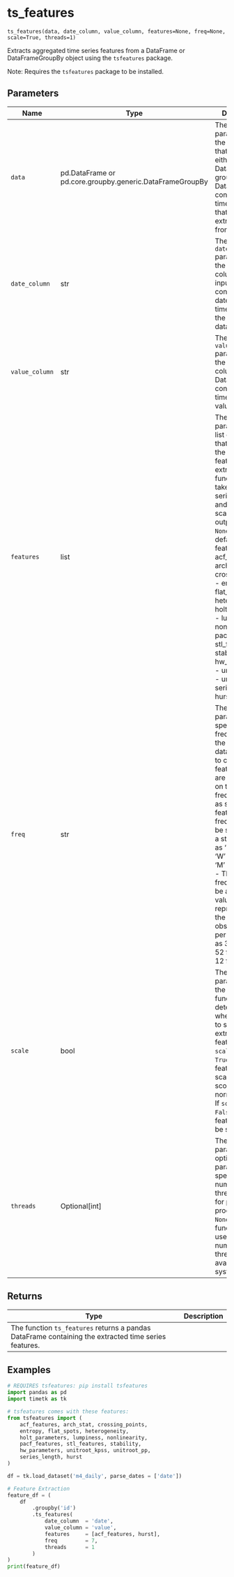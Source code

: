 # ts_features { #timetk.ts_features }

`ts_features(data, date_column, value_column, features=None, freq=None, scale=True, threads=1)`

Extracts aggregated time series features from a DataFrame or DataFrameGroupBy object using the `tsfeatures` package.

Note: Requires the `tsfeatures` package to be installed.

## Parameters

| Name           | Type                                                     | Description                                                                                                                                                                                                                                                                                                                                                                                                                                                                                         | Default    |
|----------------|----------------------------------------------------------|-----------------------------------------------------------------------------------------------------------------------------------------------------------------------------------------------------------------------------------------------------------------------------------------------------------------------------------------------------------------------------------------------------------------------------------------------------------------------------------------------------|------------|
| `data`         | pd.DataFrame or pd.core.groupby.generic.DataFrameGroupBy | The `data` parameter is the input data that can be either a Pandas DataFrame or a grouped DataFrame. It contains the time series data that you want to extract features from.                                                                                                                                                                                                                                                                                                                       | _required_ |
| `date_column`  | str                                                      | The `date_column` parameter is the name of the column in the input data that contains the dates or timestamps of the time series data.                                                                                                                                                                                                                                                                                                                                                              | _required_ |
| `value_column` | str                                                      | The `value_column` parameter is the name of the column in the DataFrame that contains the time series values.                                                                                                                                                                                                                                                                                                                                                                                       | _required_ |
| `features`     | list                                                     | The `features` parameter is a list of functions that represent the time series features to be extracted. Each function should take a time series as input and return a scalar value as output.   When `None`, uses the default list of features: - acf_features - arch_stat  - crossing_points - entropy - flat_spots - heterogeneity - holt_parameters - lumpiness - nonlinearity - pacf_features - stl_features - stability - hw_parameters - unitroot_kpss - unitroot_pp - series_length - hurst | `None`     |
| `freq`         | str                                                      | The `freq` parameter specifies the frequency of the time series data. It is used to calculate features that are dependent on the frequency, such as seasonal features.   - The frequency can be specified as a string, such as 'D' for daily, 'W' for weekly, 'M' for monthly.  - The frequency can be a numeric value representing the number of observations per year, such as 365 for daily, 52 for weekly, 12 for monthly.                                                                      | `None`     |
| `scale`        | bool                                                     | The `scale` parameter in the `ts_features` function determines whether or not to scale the extracted features.  - If `scale` is set to `True`, the features will be scaled using z-score normalization.  - If `scale` is set to `False`, the features will not be scaled.                                                                                                                                                                                                                           | `True`     |
| `threads`      | Optional\[int\]                                          | The `threads` parameter is an optional parameter that specifies the number of threads to use for parallel processing. If is `None`, the function will use the default number of threads available on the system.                                                                                                                                                                                                                                                                                    | `1`        |

## Returns

| Type                                                                                                 | Description   |
|------------------------------------------------------------------------------------------------------|---------------|
| The function `ts_features` returns a pandas DataFrame containing the extracted time series features. |               |

## Examples

```python
# REQUIRES tsfeatures: pip install tsfeatures
import pandas as pd
import timetk as tk

# tsfeatures comes with these features:
from tsfeatures import (
    acf_features, arch_stat, crossing_points,
    entropy, flat_spots, heterogeneity,
    holt_parameters, lumpiness, nonlinearity,
    pacf_features, stl_features, stability,
    hw_parameters, unitroot_kpss, unitroot_pp,
    series_length, hurst
)

df = tk.load_dataset('m4_daily', parse_dates = ['date'])

# Feature Extraction
feature_df = (
    df
        .groupby('id')
        .ts_features(    
            date_column  = 'date', 
            value_column = 'value',
            features     = [acf_features, hurst],
            freq         = 7,
            threads      = 1
        )
) 
print(feature_df)
```